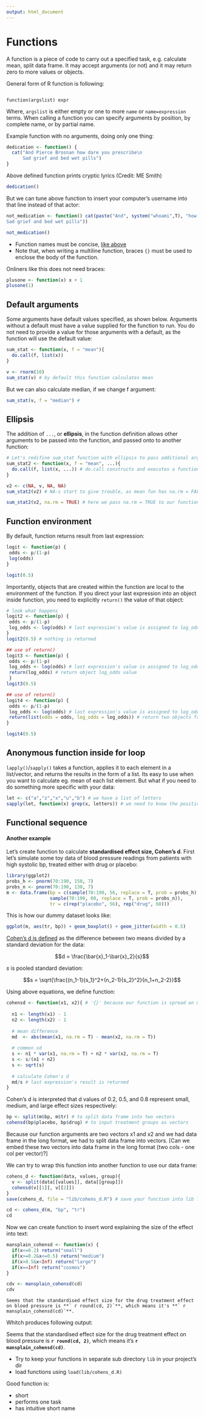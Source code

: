 ```yaml
---
output: html_document
---
```


# Functions

A function is a piece of code to carry out a specified task, e.g. calculate mean, split data frame. 
It may accept arguments (or not) and it may return zero to more values or objects.

General form of R function is following:

<pre><code>
function(argslist) expr
</code></pre>

Where, `argslist` is either empty or one to more `name` or `name=expression` terms.
When calling a function you can specify arguments by position, by complete name, or by partial name. 

Example function with no arguments, doing only one thing:
```r
dedication <- function() {
  cat("And Pierce Brosnan how dare you prescribe\n
      Sad grief and bed wet pills")
}
```

Above defined function prints cryptic lyrics (Credit: ME Smith)
```r
dedication()
```


But we can tune above function to insert your computer's username into that line instead of that actor:
```r
not_medication <- function() cat(paste("And", system("whoami",T), "how dare you prescribe\n
Sad grief and bed wet pills"))
```

```r
not_medication()
```

+ Function names must be concise, [like above](http://thefall.org/discography/data/album31.html)
+ Note that, when writing a multiline function, braces `{}` must be used to enclose the body of the function.

Onliners like this does not need braces:

```r
plusone <- function(x) x + 1
plusone(1)
```

## Default arguments

Some arguments have default values specified, as shown below. Arguments without a default must have a value supplied for the function to run. You do not need to provide a value for those arguments with a default, as the function will use the default value:
```r
sum_stat <- function(x, f = "mean"){
  do.call(f, list(x))
}

v <- rnorm(10)
sum_stat(v) # by default this function calculates mean
```

But we can also calculate median, if we change f argument:
```r
sum_stat(v, f = "median") # 
```


## Ellipsis

The addition of `...`, or **ellipsis**, in the function definition allows other arguments to be passed into the function, and passed onto to another function:
```r
# Let's redifine sum_stat function with ellipsis to pass additional arguments to summary function
sum_stat2 <- function(x, f = "mean", ...){
  do.call(f, list(x, ...)) # do.call constructs and executes a function call from a function and a list of arguments to be passed to it
}

v2 <- c(NA, v, NA, NA)
sum_stat2(v2) # NA-s start to give trouble, as mean fun has na.rm = FALSE argument

sum_stat2(v2, na.rm = TRUE) # here we pass na.rm = TRUE to our function and voila!
```



## Function environment
By default, function returns result from last expression:
```r
logit <- function(p) {
 odds <- p/(1-p)
 log(odds)
}

logit(0.5)
```

Importantly, objects that are created within the function are local to the environment of the function. If you direct your last expression into an object inside function, you need to explicitly `return()` the value of that object:
```r
# look what happens
logit2 <- function(p) {
 odds <- p/(1-p)
 log_odds <- log(odds) # last expression's value is assigned to log_odds object inside function
}
logit2(0.5) # nothing is returned

## use of return()
logit3 <- function(p) {
 odds <- p/(1-p)
 log_odds <- log(odds) # last expression's value is assigned to log_odds object inside function
 return(log_odds) # return object log_odds value
 }
logit3(0.5) 

## use of return()
logit4 <- function(p) {
 odds <- p/(1-p)
 log_odds <- log(odds) # last expression's value is assigned to log_odds object inside function
 return(list(odds = odds, log_odds = log_odds)) # return two objects from function environment as named list
}

logit4(0.5) 
```

## Anonymous function inside for loop
`lapply()`/`sapply()` takes a function, applies it to each element in a list/vector, and returns the results in the form of a list. Its easy to use when you want to calculate eg. mean of each list element. But what if you need to do something more specific with your data:
```r
let <- c("a","z","x","u","b") # we have a list of letters
sapply(let, function(x) grep(x, letters)) # we need to know the position of each letter in alphabet
```

## Functional sequence

#### Another example

Let's create function to calculate __standardised effect size, Cohen's d__. First let's simulate some toy data of blood pressure readings from patients with high systolic bp, treated either with drug or placebo: 
```r
library(ggplot2)
probs_h <- pnorm(70:190, 150, 7) 
probs_n <- pnorm(70:190, 130, 7)
m <- data.frame(bp = c(sample(70:190, 56, replace = T, prob = probs_h), 
                sample(70:190, 60, replace = T, prob = probs_n)), 
                tr = c(rep("placebo", 56), rep("drug", 60)))
```

This is how our dummy dataset looks like:
```r
ggplot(m, aes(tr, bp)) + geom_boxplot() + geom_jitter(width = 0.5)
```


[Cohen's d is defined](https://en.wikipedia.org/wiki/Effect_size) as the difference between two means divided by a standard deviation for the data: 

$$d = \frac{\bar{x}_1-\bar{x}_2}{s}$$

$s$ is pooled standard deviation:

$$s = \sqrt{\frac{(n_1-1){s_1}^2+(n_2-1){s_2}^2}{n_1+n_2-2}}$$ 

Using above equations, we define function:
```r
cohensd <- function(x1, x2){ # '{}' because our function is spread on multiple lines
  
  n1 <- length(x1) - 1
  n2 <- length(x2) - 1
  
  # mean difference
  md  <- abs(mean(x1, na.rm = T) - mean(x2, na.rm = T))        
  
  # common sd
  s <- n1 * var(x1, na.rm = T) + n2 * var(x2, na.rm = T)
  s <- s/(n1 + n2)
  s <- sqrt(s)                     
  
  # calculate Cohen's d
  md/s # last expression's result is returned
}
```

Cohen's d is interpreted that d values of 0.2, 0.5, and 0.8 represent small, medium, and large effect sizes respectively:
```r
bp <- split(m$bp, m$tr) # to split data frame into two vectors
cohensd(bp$placebo, bp$drug) # to input treatment groups as vectors
```
Because our function arguments are two vectors x1 and x2 and we had data frame in the long format, we had to split data frame into vectors. [Can we embed these two vectors into data frame in the long format (two cols - one col per vector)?] 

We can try to wrap this function into another function to use our data frame:
```r
cohens_d <- function(data, values, group){
  v <- split(data[[values]], data[[group]])
  cohensd(v[[1]], v[[2]])
}
save(cohens_d, file = "lib/cohens_d.R") # save your function into lib folder
```

```r
cd <- cohens_d(m, "bp", "tr")
cd
```

Now we can create function to insert word explaining the size of the effect into text:
```r
mansplain_cohensd <- function(x) {
  if(x<=0.2) return("small") 
  if(x>=0.2&x<=0.5) return("medium")
  if(x>0.5&x<Inf) return("large")
  if(x==Inf) return("cosmos")
}

cdv <- mansplain_cohensd(cd)
cdv
```

```
Seems that the standardised effect size for the drug treatment effect on blood pressure is **` r round(cd, 2)`**, which means it's **` r mansplain_cohensd(cd)`**.
```
Whitch produces following output:

Seems that the standardised effect size for the drug treatment effect on blood pressure is **`r round(cd, 2)`**, which means it's **`r mansplain_cohensd(cd)`**.

+ Try to keep your functions in separate sub directory `lib` in your project's dir 
+ load functions using `load(lib/cohens_d.R)`

Good function is:

+ short
+ performs one task
+ has intuitive short name
